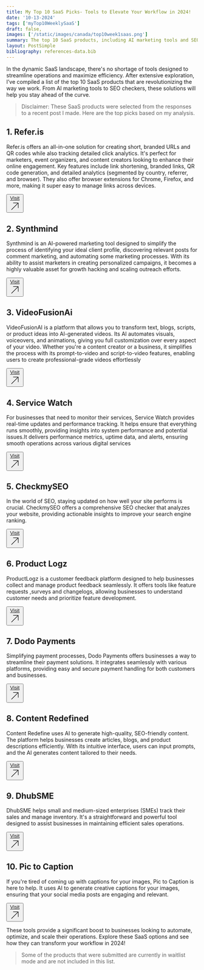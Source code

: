 ```yaml
---
title: My Top 10 SaaS Picks- Tools to Elevate Your Workflow in 2024!
date: '10-13-2024'
tags: ['myTop10WeeklySaaS']
draft: false,
images: ['/static/images/canada/top10week1saas.png']
summary: The top 10 SaaS products, including AI marketing tools and SEO checkers, are revolutionizing operations and efficiency, helping businesses stay ahead of the curve.
layout: PostSimple
bibliography: references-data.bib
---
```


In the dynamic SaaS landscape, there's no shortage of tools designed to streamline operations and maximize efficiency. After extensive exploration, I’ve compiled a list of the top 10 SaaS products that are revolutionizing the way we work. From AI marketing tools to SEO checkers, these solutions will help you stay ahead of the curve.

> Disclaimer: These SaaS products were selected from the responses to a recent post I made. Here are the top picks based on my analysis.

## 1. Refer.is

Refer.is offers an all-in-one solution for creating short, branded URLs and QR codes while also tracking detailed click analytics. It's perfect for marketers, event organizers, and content creators looking to enhance their online engagement. Key features include link shortening, branded links, QR code generation, and detailed analytics (segmented by country, referrer, and browser). They also offer browser extensions for Chrome, Firefox, and more, making it super easy to manage links across devices.

<button  class="box-border relative z-30 inline-flex items-center justify-center w-auto px-8 py-3 overflow-hidden font-bold text-white transition-all duration-300 bg-indigo-600 rounded-md cursor-pointer group ring-offset-2 ring-1 ring-indigo-300 ring-offset-indigo-200 hover:ring-offset-indigo-500 ease focus:outline-none">
<span class="absolute bottom-0 right-0 w-8 h-20 -mb-8 -mr-5 transition-all duration-300 ease-out transform rotate-45 translate-x-1 bg-white opacity-10 group-hover:translate-x-0"></span>
<span class="absolute top-0 left-0 w-20 h-8 -mt-1 -ml-12 transition-all duration-300 ease-out transform -rotate-45 -translate-x-1 bg-white opacity-10 group-hover:translate-x-0"></span>
<span class="relative z-20 flex items-center text-sm">
  <a href="http://refer.is" target="_blank" rel="noopener noreferrer" style={{ color: 'white', textDecoration: 'none' }}>Visit</a>
  <svg xmlns="http://www.w3.org/2000/svg" fill="none" viewBox="0 0 24 24" strokeWidth={1.5} stroke="currentColor" className="size-4">
  <path strokeLinecap="round" strokeLinejoin="round" d="m4.5 19.5 15-15m0 0H8.25m11.25 0v11.25" />
</svg>

</span>
</button>

## 2. **Synthmind**

Synthmind is an AI-powered marketing tool designed to simplify the process of identifying your ideal client profile, discovering relevant posts for comment marketing, and automating some marketing processes. With its ability to assist marketers in creating personalized campaigns, it becomes a highly valuable asset for growth hacking and scaling outreach efforts.

<button  class="box-border relative z-30 inline-flex items-center justify-center w-auto px-8 py-3 overflow-hidden font-bold text-white transition-all duration-300 bg-indigo-600 rounded-md cursor-pointer group ring-offset-2 ring-1 ring-indigo-300 ring-offset-indigo-200 hover:ring-offset-indigo-500 ease focus:outline-none">
<span class="absolute bottom-0 right-0 w-8 h-20 -mb-8 -mr-5 transition-all duration-300 ease-out transform rotate-45 translate-x-1 bg-white opacity-10 group-hover:translate-x-0"></span>
<span class="absolute top-0 left-0 w-20 h-8 -mt-1 -ml-12 transition-all duration-300 ease-out transform -rotate-45 -translate-x-1 bg-white opacity-10 group-hover:translate-x-0"></span>
<span class="relative z-20 flex items-center text-sm">
  <a href="https://synthmind.app/" target="_blank" rel="noopener noreferrer" style={{ color: 'white', textDecoration: 'none' }}>Visit</a>
  <svg xmlns="http://www.w3.org/2000/svg" fill="none" viewBox="0 0 24 24" strokeWidth={1.5} stroke="currentColor" className="size-4">
  <path strokeLinecap="round" strokeLinejoin="round" d="m4.5 19.5 15-15m0 0H8.25m11.25 0v11.25" />
</svg>

</span>
</button>

## 3. **VideoFusionAi**

VideoFusionAI is a platform that allows you to transform text, blogs, scripts, or product ideas into AI-generated videos. Its AI automates visuals, voiceovers, and animations, giving you full customization over every aspect of your video. Whether you're a content creator or a business, it simplifies the process with its prompt-to-video and script-to-video features, enabling users to create professional-grade videos effortlessly

<button  class="box-border relative z-30 inline-flex items-center justify-center w-auto px-8 py-3 overflow-hidden font-bold text-white transition-all duration-300 bg-indigo-600 rounded-md cursor-pointer group ring-offset-2 ring-1 ring-indigo-300 ring-offset-indigo-200 hover:ring-offset-indigo-500 ease focus:outline-none">
<span class="absolute bottom-0 right-0 w-8 h-20 -mb-8 -mr-5 transition-all duration-300 ease-out transform rotate-45 translate-x-1 bg-white opacity-10 group-hover:translate-x-0"></span>
<span class="absolute top-0 left-0 w-20 h-8 -mt-1 -ml-12 transition-all duration-300 ease-out transform -rotate-45 -translate-x-1 bg-white opacity-10 group-hover:translate-x-0"></span>
<span class="relative z-20 flex items-center text-sm">
  <a href="https://videofusionai.com/" target="_blank" rel="noopener noreferrer" style={{ color: 'white', textDecoration: 'none' }}>Visit</a>
  <svg xmlns="http://www.w3.org/2000/svg" fill="none" viewBox="0 0 24 24" strokeWidth={1.5} stroke="currentColor" className="size-4">
  <path strokeLinecap="round" strokeLinejoin="round" d="m4.5 19.5 15-15m0 0H8.25m11.25 0v11.25" />
</svg>

</span>
</button>

## 4. **Service Watch**

For businesses that need to monitor their services, Service Watch provides real-time updates and performance tracking. It helps ensure that everything runs smoothly, providing insights into system performance and potential issues.It delivers performance metrics, uptime data, and alerts, ensuring smooth operations across various digital services

<button  class="box-border relative z-30 inline-flex items-center justify-center w-auto px-8 py-3 overflow-hidden font-bold text-white transition-all duration-300 bg-indigo-600 rounded-md cursor-pointer group ring-offset-2 ring-1 ring-indigo-300 ring-offset-indigo-200 hover:ring-offset-indigo-500 ease focus:outline-none">
<span class="absolute bottom-0 right-0 w-8 h-20 -mb-8 -mr-5 transition-all duration-300 ease-out transform rotate-45 translate-x-1 bg-white opacity-10 group-hover:translate-x-0"></span>
<span class="absolute top-0 left-0 w-20 h-8 -mt-1 -ml-12 transition-all duration-300 ease-out transform -rotate-45 -translate-x-1 bg-white opacity-10 group-hover:translate-x-0"></span>
<span class="relative z-20 flex items-center text-sm">
  <a href="https://servicewatch.xyz/" target="_blank" rel="noopener noreferrer" style={{ color: 'white', textDecoration: 'none' }}>Visit</a>
  <svg xmlns="http://www.w3.org/2000/svg" fill="none" viewBox="0 0 24 24" strokeWidth={1.5} stroke="currentColor" className="size-4">
  <path strokeLinecap="round" strokeLinejoin="round" d="m4.5 19.5 15-15m0 0H8.25m11.25 0v11.25" />
</svg>

</span>
</button>

## 5. **CheckmySEO**

In the world of SEO, staying updated on how well your site performs is crucial. CheckmySEO offers a comprehensive SEO checker that analyzes your website, providing actionable insights to improve your search engine ranking.

<button  class="box-border relative z-30 inline-flex items-center justify-center w-auto px-8 py-3 overflow-hidden font-bold text-white transition-all duration-300 bg-indigo-600 rounded-md cursor-pointer group ring-offset-2 ring-1 ring-indigo-300 ring-offset-indigo-200 hover:ring-offset-indigo-500 ease focus:outline-none">
<span class="absolute bottom-0 right-0 w-8 h-20 -mb-8 -mr-5 transition-all duration-300 ease-out transform rotate-45 translate-x-1 bg-white opacity-10 group-hover:translate-x-0"></span>
<span class="absolute top-0 left-0 w-20 h-8 -mt-1 -ml-12 transition-all duration-300 ease-out transform -rotate-45 -translate-x-1 bg-white opacity-10 group-hover:translate-x-0"></span>
<span class="relative z-20 flex items-center text-sm">
  <a href="https://www.checkmyseo.io/" target="_blank" rel="noopener noreferrer" style={{ color: 'white', textDecoration: 'none' }}>Visit</a>
  <svg xmlns="http://www.w3.org/2000/svg" fill="none" viewBox="0 0 24 24" strokeWidth={1.5} stroke="currentColor" className="size-4">
  <path strokeLinecap="round" strokeLinejoin="round" d="m4.5 19.5 15-15m0 0H8.25m11.25 0v11.25" />
</svg>

</span>
</button>

## 6. **Product Logz**

ProductLogz is a customer feedback platform designed to help businesses collect and manage product feedback seamlessly. It offers tools like feature requests ,surveys and changelogs, allowing businesses to understand customer needs and prioritize feature development.

<button  class="box-border relative z-30 inline-flex items-center justify-center w-auto px-8 py-3 overflow-hidden font-bold text-white transition-all duration-300 bg-indigo-600 rounded-md cursor-pointer group ring-offset-2 ring-1 ring-indigo-300 ring-offset-indigo-200 hover:ring-offset-indigo-500 ease focus:outline-none">
<span class="absolute bottom-0 right-0 w-8 h-20 -mb-8 -mr-5 transition-all duration-300 ease-out transform rotate-45 translate-x-1 bg-white opacity-10 group-hover:translate-x-0"></span>
<span class="absolute top-0 left-0 w-20 h-8 -mt-1 -ml-12 transition-all duration-300 ease-out transform -rotate-45 -translate-x-1 bg-white opacity-10 group-hover:translate-x-0"></span>
<span class="relative z-20 flex items-center text-sm">
  <a href="https://www.productlogz.com/" target="_blank" rel="noopener noreferrer" style={{ color: 'white', textDecoration: 'none' }}>Visit</a>
  <svg xmlns="http://www.w3.org/2000/svg" fill="none" viewBox="0 0 24 24" strokeWidth={1.5} stroke="currentColor" className="size-4">
  <path strokeLinecap="round" strokeLinejoin="round" d="m4.5 19.5 15-15m0 0H8.25m11.25 0v11.25" />
</svg>

</span>
</button>

## 7. **Dodo Payments**

Simplifying payment processes, Dodo Payments offers businesses a way to streamline their payment solutions. It integrates seamlessly with various platforms, providing easy and secure payment handling for both customers and businesses.

<button  class="box-border relative z-30 inline-flex items-center justify-center w-auto px-8 py-3 overflow-hidden font-bold text-white transition-all duration-300 bg-indigo-600 rounded-md cursor-pointer group ring-offset-2 ring-1 ring-indigo-300 ring-offset-indigo-200 hover:ring-offset-indigo-500 ease focus:outline-none">
<span class="absolute bottom-0 right-0 w-8 h-20 -mb-8 -mr-5 transition-all duration-300 ease-out transform rotate-45 translate-x-1 bg-white opacity-10 group-hover:translate-x-0"></span>
<span class="absolute top-0 left-0 w-20 h-8 -mt-1 -ml-12 transition-all duration-300 ease-out transform -rotate-45 -translate-x-1 bg-white opacity-10 group-hover:translate-x-0"></span>
<span class="relative z-20 flex items-center text-sm">
  <a href="https://dodopayments.com/" target="_blank" rel="noopener noreferrer" style={{ color: 'white', textDecoration: 'none' }}>Visit</a>
  <svg xmlns="http://www.w3.org/2000/svg" fill="none" viewBox="0 0 24 24" strokeWidth={1.5} stroke="currentColor" className="size-4">
  <path strokeLinecap="round" strokeLinejoin="round" d="m4.5 19.5 15-15m0 0H8.25m11.25 0v11.25" />
</svg>

</span>
</button>

## 8. **Content Redefined**

Content Redefine uses AI to generate high-quality, SEO-friendly content. The platform helps businesses create articles, blogs, and product descriptions efficiently. With its intuitive interface, users can input prompts, and the AI generates content tailored to their needs.

<button  class="box-border relative z-30 inline-flex items-center justify-center w-auto px-8 py-3 overflow-hidden font-bold text-white transition-all duration-300 bg-indigo-600 rounded-md cursor-pointer group ring-offset-2 ring-1 ring-indigo-300 ring-offset-indigo-200 hover:ring-offset-indigo-500 ease focus:outline-none">
<span class="absolute bottom-0 right-0 w-8 h-20 -mb-8 -mr-5 transition-all duration-300 ease-out transform rotate-45 translate-x-1 bg-white opacity-10 group-hover:translate-x-0"></span>
<span class="absolute top-0 left-0 w-20 h-8 -mt-1 -ml-12 transition-all duration-300 ease-out transform -rotate-45 -translate-x-1 bg-white opacity-10 group-hover:translate-x-0"></span>
<span class="relative z-20 flex items-center text-sm">
  <a href="https://contentredefined.ai/" target="_blank" rel="noopener noreferrer" style={{ color: 'white', textDecoration: 'none' }}>Visit</a>
  <svg xmlns="http://www.w3.org/2000/svg" fill="none" viewBox="0 0 24 24" strokeWidth={1.5} stroke="currentColor" className="size-4">
  <path strokeLinecap="round" strokeLinejoin="round" d="m4.5 19.5 15-15m0 0H8.25m11.25 0v11.25" />
</svg>

</span>
</button>

## 9. **DhubSME**

DhubSME helps small and medium-sized enterprises (SMEs) track their sales and manage inventory. It's a straightforward and powerful tool designed to assist businesses in maintaining efficient sales operations.

<button  class="box-border relative z-30 inline-flex items-center justify-center w-auto px-8 py-3 overflow-hidden font-bold text-white transition-all duration-300 bg-indigo-600 rounded-md cursor-pointer group ring-offset-2 ring-1 ring-indigo-300 ring-offset-indigo-200 hover:ring-offset-indigo-500 ease focus:outline-none">
<span class="absolute bottom-0 right-0 w-8 h-20 -mb-8 -mr-5 transition-all duration-300 ease-out transform rotate-45 translate-x-1 bg-white opacity-10 group-hover:translate-x-0"></span>
<span class="absolute top-0 left-0 w-20 h-8 -mt-1 -ml-12 transition-all duration-300 ease-out transform -rotate-45 -translate-x-1 bg-white opacity-10 group-hover:translate-x-0"></span>
<span class="relative z-20 flex items-center text-sm">
  <a href="https://dhubsme.com/" target="_blank" rel="noopener noreferrer" style={{ color: 'white', textDecoration: 'none' }}>Visit</a>
  <svg xmlns="http://www.w3.org/2000/svg" fill="none" viewBox="0 0 24 24" strokeWidth={1.5} stroke="currentColor" className="size-4">
  <path strokeLinecap="round" strokeLinejoin="round" d="m4.5 19.5 15-15m0 0H8.25m11.25 0v11.25" />
</svg>

</span>
</button>

## 10. **Pic to Caption**

If you're tired of coming up with captions for your images, Pic to Caption is here to help. It uses AI to generate creative captions for your images, ensuring that your social media posts are engaging and relevant.

<button  class="box-border relative z-30 inline-flex items-center justify-center w-auto px-8 py-3 overflow-hidden font-bold text-white transition-all duration-300 bg-indigo-600 rounded-md cursor-pointer group ring-offset-2 ring-1 ring-indigo-300 ring-offset-indigo-200 hover:ring-offset-indigo-500 ease focus:outline-none">
<span class="absolute bottom-0 right-0 w-8 h-20 -mb-8 -mr-5 transition-all duration-300 ease-out transform rotate-45 translate-x-1 bg-white opacity-10 group-hover:translate-x-0"></span>
<span class="absolute top-0 left-0 w-20 h-8 -mt-1 -ml-12 transition-all duration-300 ease-out transform -rotate-45 -translate-x-1 bg-white opacity-10 group-hover:translate-x-0"></span>
<span class="relative z-20 flex items-center text-sm">
  <a href="https://pictocaption.com/" target="_blank" rel="noopener noreferrer" style={{ color: 'white', textDecoration: 'none' }}>Visit</a>
  <svg xmlns="http://www.w3.org/2000/svg" fill="none" viewBox="0 0 24 24" strokeWidth={1.5} stroke="currentColor" className="size-4">
  <path strokeLinecap="round" strokeLinejoin="round" d="m4.5 19.5 15-15m0 0H8.25m11.25 0v11.25" />
</svg>

</span>
</button>


These tools provide a significant boost to businesses looking to automate, optimize, and scale their operations. Explore these SaaS options and see how they can transform your workflow in 2024!

> Some of the products that were submitted are currently in waitlist mode and are not included in this list.